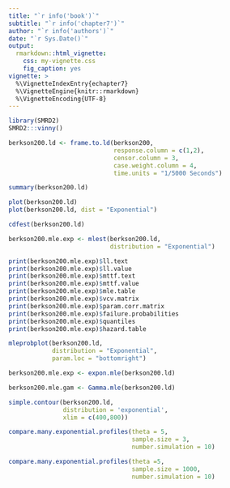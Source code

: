```yaml
---
title: "`r info('book')`"
subtitle: "`r info('chapter7')`"
author: "`r info('authors')`"
date: "`r Sys.Date()`"
output: 
  rmarkdown::html_vignette:
    css: my-vignette.css
    fig_caption: yes
vignette: >
  %\VignetteIndexEntry{echapter7}
  %\VignetteEngine{knitr::rmarkdown}
  %\VignetteEncoding{UTF-8}
---
```


```r
library(SMRD2)
SMRD2:::vinny()
```

```r
berkson200.ld <- frame.to.ld(berkson200,
                             response.column = c(1,2),
                             censor.column = 3,
                             case.weight.column = 4,
                             time.units = "1/5000 Seconds")

summary(berkson200.ld)

plot(berkson200.ld)
plot(berkson200.ld, dist = "Exponential")
```


```r
cdfest(berkson200.ld)
```


```r
berkson200.mle.exp <- mlest(berkson200.ld, 
                            distribution = "Exponential")

print(berkson200.mle.exp)$ll.text
print(berkson200.mle.exp)$ll.value
print(berkson200.mle.exp)$mttf.text
print(berkson200.mle.exp)$mttf.value
print(berkson200.mle.exp)$mle.table
print(berkson200.mle.exp)$vcv.matrix
print(berkson200.mle.exp)$param.corr.matrix
print(berkson200.mle.exp)$failure.probabilities
print(berkson200.mle.exp)$quantiles
print(berkson200.mle.exp)$hazard.table
```

```r
mleprobplot(berkson200.ld, 
            distribution = "Exponential", 
            param.loc = "bottomright") 
```

```r
berkson200.mle.exp <- expon.mle(berkson200.ld)

berkson200.mle.gam <- Gamma.mle(berkson200.ld)
```

```r
simple.contour(berkson200.ld, 
               distribution = 'exponential', 
               xlim = c(400,800))
```

```r
compare.many.exponential.profiles(theta = 5,
                                  sample.size = 3,
                                  number.simulation = 10)

compare.many.exponential.profiles(theta =5,
                                  sample.size = 1000,
                                  number.simulation = 10)
```